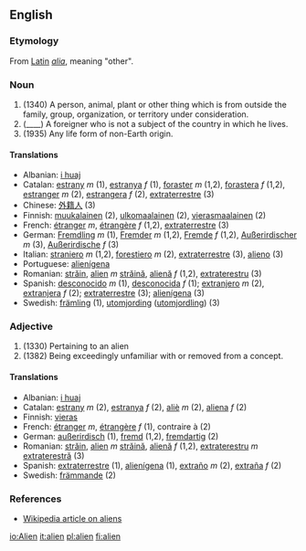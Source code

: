 ==English==

===Etymology===
From [[Latin]] ''[[alia]]'', meaning "other".

===Noun===
#(1340) A person, animal, plant or other thing which is from outside the family, group, organization, or territory under consideration.
#(____) A foreigner who is not a subject of the country in which he lives.
#(1935) Any life form of non-Earth origin.

====Translations====
*Albanian: [[i huaj]]
*Catalan: [[estrany]] ''m'' (1), [[estranya]] ''f'' (1), [[foraster]] ''m'' (1,2), [[forastera]] ''f'' (1,2), [[estranger]] ''m'' (2), [[estrangera]] ''f'' (2), [[extraterrestre]] (3)
*Chinese: [[外籍人]] (3)
*Finnish: [[muukalainen]] (2), [[ulkomaalainen]] (2), [[vierasmaalainen]] (2)
*French: [[étranger]] ''m'', [[étrangère]] ''f'' (1,2), [[extraterrestre]] (3)
*German: [[Fremdling]] ''m'' (1), [[Fremder]] ''m'' (1,2), [[Fremde]] ''f'' (1,2), [[Außerirdischer]] ''m'' (3), [[Außerirdische]] ''f'' (3)
*Italian: [[straniero]] ''m'' (1,2), [[forestiero]] ''m'' (2), [[extraterrestre]] (3), [[alieno]] (3)
*Portuguese: [[alienígena]]
*Romanian: [[străin]], [[alien]] ''m'' [[străină]], [[alienă]] ''f'' (1,2), [[extraterestru]] (3)
*Spanish: [[desconocido]] ''m'' (1), [[desconocida]] ''f'' (1); [[extranjero]] ''m'' (2), [[extranjera]] ''f'' (2); [[extraterrestre]] (3); [[alienígena]] (3)
*Swedish: [[främling]] (1), [[utomjording]] ([[utomjordling]]) (3)

===Adjective===
#(1330) Pertaining to an alien
#(1382) Being exceedingly unfamiliar with or removed from a concept.

====Translations====
*Albanian: [[i huaj]]
*Catalan: [[estrany]] ''m'' (2), [[estranya]] ''f'' (2), [[aliè]] ''m'' (2), [[aliena]] ''f'' (2)
*Finnish: [[vieras]]
*French: [[étranger]] ''m'', [[étrangère]] ''f'' (1), contraire à (2)
*German: [[außerirdisch]] (1), [[fremd]] (1,2), [[fremdartig]] (2)
*Romanian: [[străin]], [[alien]] ''m'' [[străină]], [[alienă]] ''f'' (1,2), [[extraterestru]] ''m'' [[extraterestră]] (3)
*Spanish: [[extraterrestre]] (1), [[alienígena]] (1), [[extraño]] ''m'' (2), [[extraña]] ''f'' (2)
*Swedish: [[främmande]] (2)

===References===
* [[w:Alien|Wikipedia article on aliens]]

[[io:Alien]]
[[it:alien]]
[[pl:alien]]
[[fi:alien]]